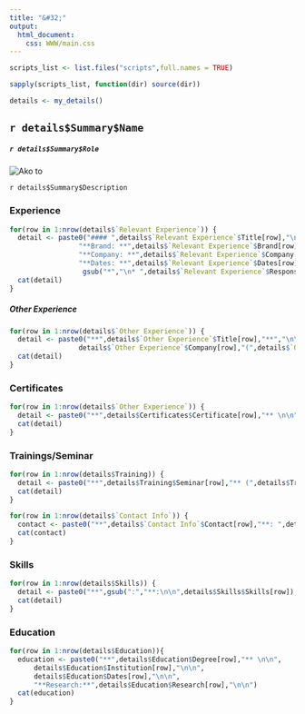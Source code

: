 ```yaml
---
title: "&#32;"
output:
  html_document:
    css: WWW/main.css
---
```

```r
scripts_list <- list.files("scripts",full.names = TRUE)

sapply(scripts_list, function(dir) source(dir))
```

```r
details <- my_details()
```
<html>
<div class = 'container'>
<div class = 'top-header'>
<div class = 'header'>
## `r details$Summary$Name` 

##### `r details$Summary$Role` 

</div>
<div class="image-container">
<div class="image-header">
<img src="profile/profile_pic.jpg" class = "image" alt="Ako to">
</div>
</div>
</div>
<div class = 'highlights-container'>
<div class = 'left'>
<div class = 'highlights'>

\n\n `r details$Summary$Description`


### Experience 
```r
for(row in 1:nrow(details$`Relevant Experience`)) {
  detail <- paste0("#### ",details$`Relevant Experience`$Title[row],"\n\n",
                 "**Brand: **",details$`Relevant Experience`$Brand[row],"\n\n",
                 "**Company: **",details$`Relevant Experience`$Company[row],"\n\n",
                 "**Dates: **",details$`Relevant Experience`$Dates[row],"\n",
                  gsub("*","\n* ",details$`Relevant Experience`$Responsibilities[row],fixed =TRUE),"\n\n")
  cat(detail)
}
```


##### Other Experience
```r
for(row in 1:nrow(details$`Other Experience`)) {
  detail <- paste0("**",details$`Other Experience`$Title[row],"**","\n\n",
                 details$`Other Experience`$Company[row],"(",details$`Other Experience`$Dates[row],")\n\n")
  cat(detail)
}
```


### Certificates 
```r
for(row in 1:nrow(details$`Other Experience`)) {
  detail <- paste0("**",details$Certificates$Certificate[row],"** \n\n")
  cat(detail)
}
```


### Trainings/Seminar 
```r
for(row in 1:nrow(details$Training)) {
  detail <- paste0("**",details$Training$Seminar[row],"** (",details$Training$Dates[row],")\n\n")
  cat(detail)
}
```
</div>

</div>

<div class = 'right'>
<div class = "highlights2">

```r
for(row in 1:nrow(details$`Contact Info`)) {
  contact <- paste0("**",details$`Contact Info`$Contact[row],"**: ",details$`Contact Info`$Description[row],"\n\n")
  cat(contact)
}
```

### Skills 
```r
for(row in 1:nrow(details$Skills)) {
  detail <- paste0("**",gsub(":","**:\n\n",details$Skills$Skills[row]),"\n\n")
  cat(detail)
}
```

### Education 
```r
for(row in 1:nrow(details$Education)){
  education <- paste0("**",details$Education$Degree[row],"** \n\n",
      details$Education$Institution[row],"\n\n",
      details$Education$Dates[row],"\n\n",
      "**Research:**",details$Education$Research[row],"\n\n")
  cat(education)
}

```
</div>
</div>
</div>
</html>